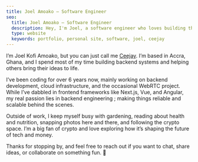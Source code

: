 ```yaml
---
title: Joel Amoako — Software Engineer
seo:
  title: Joel Amoako — Software Engineer
  description: Hey, I'm Joel, a software engineer who loves building things for the web
  type: website
  keywords: portfolio, personal site, software, joel, ceejay
---
```


I’m Joel Kofi Amoako, but you can just call me <u>Ceejay</u>. I’m based in Accra, Ghana, and I spend most of my time building backend systems and helping others bring their ideas to life.

I’ve been coding for over 6 years now, mainly working on backend development, cloud infrastructure, and the occasional WebRTC project. While I’ve dabbled in frontend frameworks like Next.js, Vue, and Angular, my real passion lies in backend engineering ; making things reliable and scalable behind the scenes.

Outside of work, I keep myself busy with gardening, reading about health and nutrition, snapping photos here and there, and following the crypto space. I’m a big fan of crypto and love exploring how it’s shaping the future of tech and money.

Thanks for stopping by, and feel free to reach out if you want to chat, share ideas, or collaborate on something fun. 🩶